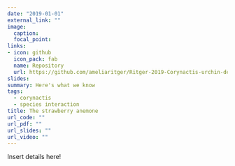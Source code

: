 ```yaml
---
date: "2019-01-01"
external_link: ""
image:
  caption: 
  focal_point: 
links:
- icon: github
  icon_pack: fab
  name: Repository
  url: https://github.com/ameliaritger/Ritger-2019-Corynactis-urchin-deterrence
slides: 
summary: Here's what we know
tags:
  - corynactis
  - species interaction
title: The strawberry anemone
url_code: ""
url_pdf: ""
url_slides: ""
url_video: ""
---
```


Insert details here!
